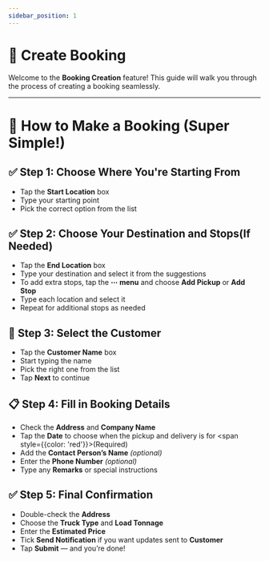 ```yaml
---
sidebar_position: 1
---
```


# 📅 Create Booking

Welcome to the **Booking Creation** feature! This guide will walk you through the process of creating a booking seamlessly.


<VideoModal linkText="Watch Video" title="YouTube Video" iframeSrc="https://www.youtube.com/embed/ZWR4XrQV1rk" />

---

# 🚚 How to Make a Booking (Super Simple!)

## ✅ Step 1: Choose Where You're Starting From

- Tap the **Start Location** box
- Type your starting point
- Pick the correct option from the list

## ✅ Step 2: Choose Your Destination and Stops(If Needed)

- Tap the **End Location** box
- Type your destination and select it from the suggestions
- To add extra stops, tap the **⋯ menu** and choose **Add Pickup** or **Add Stop**
- Type each location and select it
- Repeat for additional stops as needed

## 👤 Step 3: Select the Customer

- Tap the **Customer Name** box
- Start typing the name
- Pick the right one from the list
- Tap **Next** to continue

## 📋 Step 4: Fill in Booking Details

- Check the **Address** and **Company Name**
- Tap the **Date** to choose when the pickup and delivery is for <span style={{color: 'red'}}>(Required)</span>
- Add the **Contact Person’s Name** _(optional)_
- Enter the **Phone Number** _(optional)_
- Type any **Remarks** or special instructions

## ✅ Step 5: Final Confirmation

- Double-check the **Address**
- Choose the **Truck Type** and **Load Tonnage**
- Enter the **Estimated Price**
- Tick **Send Notification** if you want updates sent to **Customer**
- Tap **Submit** — and you’re done!
